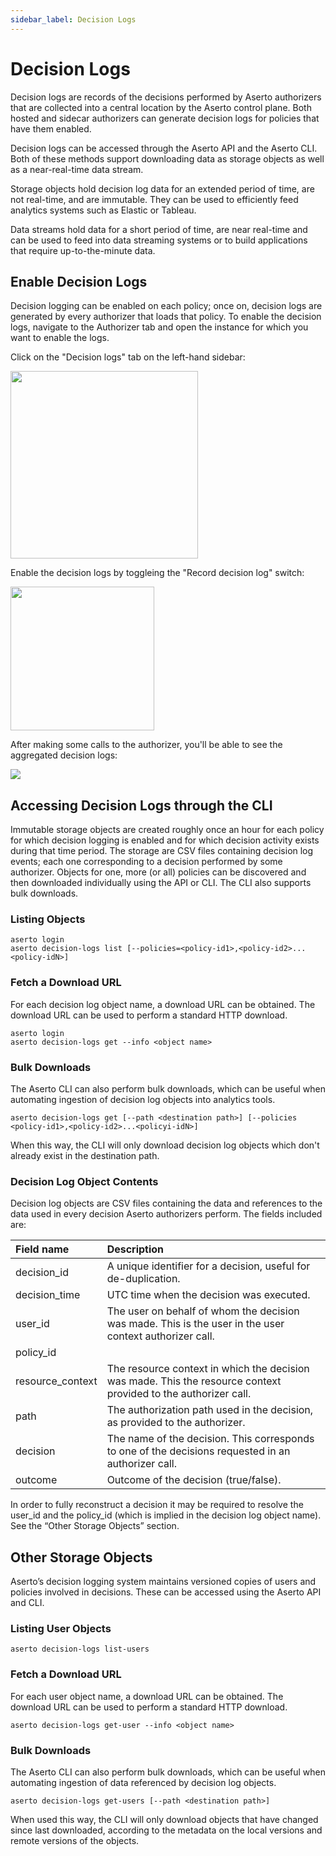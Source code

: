 ```yaml
---
sidebar_label: Decision Logs
---
```


# Decision Logs

Decision logs are records of the decisions performed by Aserto authorizers that are collected into a central location by the Aserto control plane. Both hosted and sidecar authorizers can generate decision logs for policies that have them enabled.

Decision logs can be accessed through the Aserto API and the Aserto CLI. Both of these methods support downloading data as storage objects as well as a near-real-time data stream.

Storage objects hold decision log data for an extended period of time, are not real-time, and are immutable. They can be used to efficiently feed analytics systems such as Elastic or Tableau.

Data streams hold data for a short period of time, are near real-time and can be used to feed into data streaming systems or to build applications that require up-to-the-minute data.

## Enable Decision Logs

Decision logging can be enabled on each policy; once on, decision logs are generated by every authorizer that loads that policy. To enable the decision logs, navigate to the Authorizer tab and open the instance for which you want to enable the logs.

Click on the "Decision logs" tab on the left-hand sidebar:

<img src="/decision-logs-sidebar.png" width="300px" />

Enable the decision logs by toggleing the "Record decision log" switch:

<img src="/decision-logs-switch.png" width="230px" />

After making some calls to the authorizer, you'll be able to see the aggregated decision logs:

<img src="/decision-logs.png" />

## Accessing Decision Logs through the CLI

Immutable storage objects are created roughly once an hour for each policy for which decision logging is enabled and for which decision activity exists during that time period. The storage are CSV files containing decision log events; each one corresponding to a decision performed by some authorizer. Objects for one, more (or all) policies can be discovered and then downloaded individually using the API or CLI. The CLI also supports bulk downloads.

### Listing Objects

```
aserto login
aserto decision-logs list [--policies=<policy-id1>,<policy-id2>...<policy-idN>]
```

### Fetch a Download URL

For each decision log object name, a download URL can be obtained. The download URL can be used to perform a standard HTTP download.

```
aserto login
aserto decision-logs get --info <object name>
```

### Bulk Downloads

The Aserto CLI can also perform bulk downloads, which can be useful when automating ingestion of decision log objects into analytics tools.

```
aserto decision-logs get [--path <destination path>] [--policies <policy-id1>,<policy-id2>...<policyi-idN>]
```

When this way, the CLI will only download decision log objects which don't already exist in the destination path.

### Decision Log Object Contents

Decision log objects are CSV files containing the data and references to the data used in every decision Aserto authorizers perform. The fields included are:

| Field name       | Description                                                                                                     |
| :--------------- | :-------------------------------------------------------------------------------------------------------------- |
| decision_id      | A unique identifier for a decision, useful for de-duplication.                                                  |
| decision_time    | UTC time when the decision was executed.                                                                        |
| user_id          | The user on behalf of whom the decision was made. This is the user in the user context authorizer call.         |
| policy_id        |                                                                                                                 |
| resource_context | The resource context in which the decision was made. This the resource context provided to the authorizer call. |
| path             | The authorization path used in the decision, as provided to the authorizer.                                     |
| decision         | The name of the decision. This corresponds to one of the decisions requested in an authorizer call.             |
| outcome          | Outcome of the decision (true/false).                                                                           |

In order to fully reconstruct a decision it may be required to resolve the user_id and the policy_id (which is implied in the decision log object name). See the “Other Storage Objects” section.

## Other Storage Objects

Aserto’s decision logging system maintains versioned copies of users and policies involved in decisions. These can be accessed using the Aserto API and CLI.

### Listing User Objects

```
aserto decision-logs list-users
```

### Fetch a Download URL

For each user object name, a download URL can be obtained. The download URL can be used to perform a standard HTTP download.

```
aserto decision-logs get-user --info <object name>
```

### Bulk Downloads

The Aserto CLI can also perform bulk downloads, which can be useful when automating ingestion of data referenced by decision log objects.

```
aserto decision-logs get-users [--path <destination path>]
```

When used this way, the CLI will only download objects that have changed since last downloaded, according to the metadata on the local versions and remote versions of the objects.
